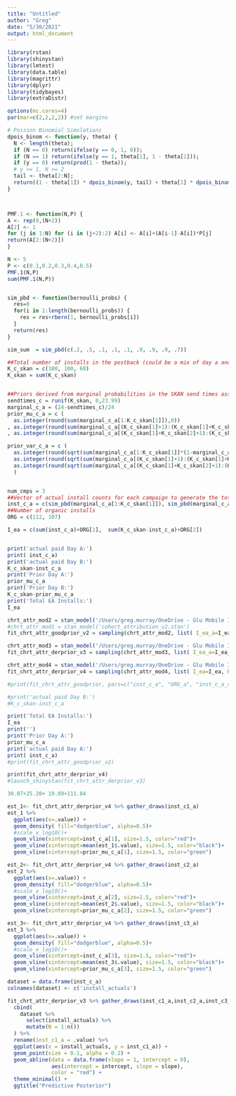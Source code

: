 ```yaml
---
title: "Untitled"
author: "Greg"
date: "5/30/2021"
output: html_document
---
```


```r
library(rstan)
library(shinystan)
library(lmtest)
library(data.table)
library(magrittr)
library(dplyr)
library(tidybayes)
library(extraDistr)

options(mc.cores=4)
par(mar=c(2,2,2,2)) #set margins
```



```r
# Poisson Binomial Simulations
dpois_binom <- function(y, theta) {
  N <- length(theta);
  if (N == 0) return(ifelse(y == 0, 1, 0));
  if (N == 1) return(ifelse(y == 1, theta[1], 1 - theta[1]));
  if (y == 0) return(prod(1 - theta));
  # y >= 1, N >= 2
  tail <- theta[2:N];
  return((1 - theta[1]) * dpois_binom(y, tail) + theta[1] * dpois_binom(y - 1, tail));
}



PMF.1 <- function(N,P) {
A <- rep(0,(N+2))
A[2] <- 1
for (j in 1:N) for (i in (j+2):2) A[i] <- A[i]+(A[i-1]-A[i])*P[j]
return(A[2:(N+2)])
}

N <- 5
P <- c(0.1,0.2,0.3,0.4,0.5)
PMF.1(N,P)
sum(PMF.1(N,P))


sim_pbd <- function(bernoulli_probs) {
  res=0
  for(i in 1:length(bernoulli_probs)) {
    res = res+rbern(1, bernoulli_probs[i])
  }
  return(res) 
}

sim_sum  = sim_pbd(c(.2, .5, .1, .1, .1, .9, .9, .9, .7))
```

```r
##Total number of installs in the postback (could be a mix of day a and day b installs)
K_c_skan = c(100, 100, 60)
K_skan = sum(K_c_skan)


##Priors derived from marginal probabilities in the SKAN send times assuming r=0
sendtimes_c = runif(K_skan, 0,23.99)
marginal_c_a = (24-sendtimes_c)/24
prior_mu_c_a = c ( 
  as.integer(round(sum(marginal_c_a[1:K_c_skan[1]]),0)) 
, as.integer(round(sum(marginal_c_a[(K_c_skan[1]+1):(K_c_skan[1]+K_c_skan[2])]),0)) 
, as.integer(round(sum(marginal_c_a[(K_c_skan[1]+K_c_skan[2]+1):(K_c_skan[1]+K_c_skan[2]+K_c_skan[3])]),0)) )

prior_var_c_a = c ( 
  as.integer(round(sqrt(sum(marginal_c_a[1:K_c_skan[1]]*(1-marginal_c_a[1:K_c_skan[1]]))),0)),
  as.integer(round(sqrt(sum(marginal_c_a[(K_c_skan[1]+1):(K_c_skan[1]+K_c_skan[2])]*(1-marginal_c_a[(K_c_skan[1]+1):(K_c_skan[1]+K_c_skan[2])]))),0)),
  as.integer(round(sqrt(sum(marginal_c_a[(K_c_skan[1]+K_c_skan[2]+1):(K_c_skan[1]+K_c_skan[2]+K_c_skan[3])]*(1-marginal_c_a[(K_c_skan[1]+K_c_skan[2]+1):(K_c_skan[1]+K_c_skan[2]+K_c_skan[3])]))),0))
  )


num_cmps = 3
##Vector of actual install counts for each campaign to generate the total installs in the EA server (inst_c_a is not passed to model), Also used to calculate accuracy as they are the labels
inst_c_a = c(sim_pbd(marginal_c_a[1:K_c_skan[1]]), sim_pbd(marginal_c_a[(K_c_skan[1]+1):(K_c_skan[1]+K_c_skan[2])]),sim_pbd(marginal_c_a[(K_c_skan[1]+K_c_skan[2]+1):(K_c_skan[1]+K_c_skan[2]+K_c_skan[3])]))
##Number of organic installs
ORG = c(112, 107)

I_ea = c(sum(inst_c_a)+ORG[1],  sum(K_c_skan-inst_c_a)+ORG[2])


print('actual paid Day A:')
print( inst_c_a)
print('actual paid Day B:')
K_c_skan-inst_c_a 
print('Prior Day A:')
prior_mu_c_a
print('Prior Day B:')
K_c_skan-prior_mu_c_a
print('Total EA Installs:')
I_ea
```

```r

chrt_attr_mod2 = stan_model('/Users/greg.murray/OneDrive - Glu Mobile Inc/IDFA/attribution_models/cohort_attribution/cohort_attribution_v2.stan')
#chrt_attr_mod1 = stan_model('cohort_attribution_v2.stan')
fit_chrt_attr_goodprior_v2 = sampling(chrt_attr_mod2, list( I_ea_a=I_ea_a, K_c_skan = K_c_skan, prior_mu_c_a=prior_mu_c_a_good, num_cmps=num_cmps  ), chains=4, iter=7000, warmup=3000)

chrt_attr_mod3 = stan_model('/Users/greg.murray/OneDrive - Glu Mobile Inc/IDFA/attribution_models/cohort_attribution/cohort_attribution_v3.stan')
fit_chrt_attr_derprior_v3 = sampling(chrt_attr_mod3, list( I_ea_a=I_ea_a, K_c_skan = K_c_skan, prior_mu_c_a=prior_mu_c_a, prior_var_c_a=prior_var_c_a, num_cmps=num_cmps, bernoulli_probs_c1=marginal_c_a[1:60],bernoulli_probs_c2=marginal_c_a[61:110], bernoulli_probs_c3=marginal_c_a[111:150]   ), chains=4, iter=7000, warmup=3000)

chrt_attr_mod4 = stan_model('/Users/greg.murray/OneDrive - Glu Mobile Inc/IDFA/attribution_models/cohort_attribution/cohort_attribution_v4.stan')
fit_chrt_attr_derprior_v4 = sampling(chrt_attr_mod4, list( I_ea=I_ea, K_c_skan = K_c_skan, prior_mu_c_a=prior_mu_c_a,prior_var_c_a=prior_var_c_a^2,  num_cmps=num_cmps, bernoulli_probs_c1=marginal_c_a[1:K_c_skan[1]],bernoulli_probs_c2=marginal_c_a[(K_c_skan[1]+1):(K_c_skan[1]+K_c_skan[2])], bernoulli_probs_c3=marginal_c_a[(K_c_skan[1]+K_c_skan[2]+1):(K_c_skan[1]+K_c_skan[2]+K_c_skan[3])] , org_var=20  ), chains=4, iter=7000, warmup=3000)

#print(fit_chrt_attr_goodprior, pars=c("inst_c_a", "ORG_a", "inst_c_a_sum"))
```


```r

#print('actual paid Day B:')
#K_c_skan-inst_c_a 

print('Total EA Installs:')
I_ea
print('')
print('Prior Day A:')
prior_mu_c_a
print('actual paid Day A:')
print( inst_c_a)
#print(fit_chrt_attr_goodprior_v2)

print(fit_chrt_attr_derprior_v4)
#launch_shinystan(fit_chrt_attr_derprior_v3)
```
```r
30.07+25.20+ 19.89+111.84
```


```r
est_1<- fit_chrt_attr_derprior_v4 %>% gather_draws(inst_c1_a) 
est_1 %>% 
  ggplot(aes(x=.value)) +
  geom_density( fill="dodgerblue", alpha=0.5)+
  #scale_x_log10()+
  geom_vline(xintercept=inst_c_a[1], size=1.5, color="red")+
  geom_vline(xintercept=mean(est_1$.value), size=1.5, color="black")+
  geom_vline(xintercept=prior_mu_c_a[1], size=1.5, color="green")

est_2<- fit_chrt_attr_derprior_v4 %>% gather_draws(inst_c2_a) 
est_2 %>% 
  ggplot(aes(x=.value)) +
  geom_density( fill="dodgerblue", alpha=0.5)+
  #scale_x_log10()+
  geom_vline(xintercept=inst_c_a[2], size=1.5, color="red")+
  geom_vline(xintercept=mean(est_2$.value), size=1.5, color="black")+
  geom_vline(xintercept=prior_mu_c_a[2], size=1.5, color="green")

est_3<- fit_chrt_attr_derprior_v4 %>% gather_draws(inst_c3_a) 
est_3 %>% 
  ggplot(aes(x=.value)) +
  geom_density( fill="dodgerblue", alpha=0.5)+
  #scale_x_log10()+
  geom_vline(xintercept=inst_c_a[3], size=1.5, color="red")+
  geom_vline(xintercept=mean(est_3$.value), size=1.5, color="black")+
  geom_vline(xintercept=prior_mu_c_a[3], size=1.5, color="green")


```

```r


dataset = data.frame(inst_c_a)
colnames(dataset) <- c('install_actuals')

fit_chrt_attr_derprior_v3 %>% gather_draws(inst_c1_a,inst_c2_a,inst_c3_a ) %>%
  cbind(
    dataset %>% 
      select(install_actuals) %>%
      mutate(N = 1:n())
  ) %>%
  rename(inst_c1_a = .value) %>%
  ggplot(aes(x = install_actuals, y = inst_c1_a)) + 
  geom_point(size = 0.1, alpha = 0.2) +
  geom_abline(data = data.frame(slope = 1, intercept = 0), 
              aes(intercept = intercept, slope = slope), 
              color = "red") +
  theme_minimal() + 
  ggtitle("Predictive Posterior")
```
